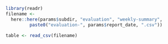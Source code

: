 <!--- Evaluate and score forecasts -->
```r
library(readr)
filename <-
  here::here(params$subdir, "evaluation", "weekly-summary",
	     paste0("evaluation-", params$report_date, ".csv"))

table <- read_csv(filename)
```
